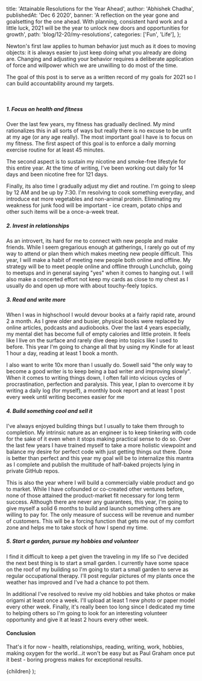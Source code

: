 
  title: 'Attainable Resolutions for the Year Ahead',
  author: 'Abhishek Chadha',
  publishedAt: 'Dec 6 2020',
  banner:
    'A reflection on the year gone and goalsetting for the one ahead. With planning, consistent hard work and a little luck, 2021 will be the year to unlock new doors and opportunities for growth',
  path: 'blog/12-20/my-resolutions',
  categories: ['Fun', 'Life'],
};

Newton's first law applies to human behavior just much as it does to moving
objects: it is always easier to just keep doing what you already are doing are.
Changing and adjusting your behavior requires a deliberate application of force
and willpower which we are unwilling to do most of the time.

The goal of this post is to serve as a written record of my goals for 2021 so I
can build accountability around my targets.

<br />

##### 1. Focus on health and fitness

Over the last few years, my fitness has gradually declined. My mind rationalizes
this in all sorts of ways but really there is no excuse to be unfit at my age
(or any age really). The most important goal I have is to focus on my fitness.
The first aspect of this goal is to enforce a daily morning exercise routine for
at least 45 minutes.

The second aspect is to sustain my nicotine and smoke-free lifestyle for this
entire year. At the time of writing, I've been working out daily for 14 days and
been nicotine free for 121 days.

Finally, its also time I gradually adjust my diet and routine. I'm going to
sleep by 12 AM and be up by 7:30. I'm resolving to cook something everyday, and
introduce eat more vegetables and non-animal protein. Eliminating my weakness
for junk food will be important - ice cream, potato chips and other such items
will be a once-a-week treat.

##### 2. Invest in relationships

As an introvert, its hard for me to connect with new people and make friends.
While I seem gregarious enough at gatherings, I rarely go out of my way to
attend or plan them which makes meeting new people difficult. This year, I will
make a habit of meeting new people both online and offline. My strategy will be
to meet people online and offline through Lunchclub, going to meetups and in
general saying "yes" when it comes to hanging out. I will also make a concerted
effort not keep my cards as close to my chest as I usually do and open up more
with about touchy-feely topics.

##### 3. Read and write more

When I was in highschool I would devour books at a fairly rapid rate, around 2 a
month. As I grew older and busier, physical books were replaced by online
articles, podcasts and audiobooks. Over the last 4 years especially, my mental
diet has become full of empty calories and little protein. It feels like I live
on the surface and rarely dive deep into topics like I used to before. This year
I'm going to change all that by using my Kindle for at least 1 hour a day,
reading at least 1 book a month.

I also want to write 10x more than I usually do. Sowell said "the only way to
become a good writer is to keep being a bad writer and improving slowly". When
it comes to writing things down, I often fall into vicious cycles of
procrastination, perfection and paralysis. This year, I plan to overcome it by
writing a daily log (for myself), a monthly book report and at least 1 post
every week until writing becomes easier for me

##### 4. Build something cool and sell it

I've always enjoyed building things but I usually to take them through to
completion. My intrinsic nature as an engineer is to keep tinkering with code
for the sake of it even when it stops making practical sense to do so. Over the
last few years I have trained myself to take a more holistic viewpoint and
balance my desire for perfect code with just getting things out there. Done is
better than perfect and this year my goal will be to internalize this mantra as
I complete and publish the multitude of half-baked projects lying in private
GitHub repos.

This is also the year where I will build a commercially viable product and go to
market. While I have cofounded or co-created other ventures before, none of
those attained the product-market fit necessary for long term success. Although
there are never any guarantees, this year, I'm going to give myself a solid 6
months to build and launch something others are willing to pay for. The only
measure of success will be revenue and number of customers. This will be a
forcing function that gets me out of my comfort zone and helps me to take stock
of how I spend my time.

##### 5. Start a garden, pursue my hobbies and volunteer

I find it difficult to keep a pet given the traveling in my life so I've decided
the next best thing is to start a small garden. I currently have some space on
the roof of my building so I'm going to start a small garden to serve as regular
occupational therapy. I'll post regular pictures of my plants once the weather
has improved and I've had a chance to pot them.

In additional I've resolved to revive my old hobbies and take photos or make
origami at least once a week. I'll upload at least 1 new photo or paper model
every other week. Finally, it's really been too long since I dedicated my time
to helping others so I'm going to look for an interesting volunteer opportunity
and give it at least 2 hours every other week.

#### Conclusion

That's it for now - health, relationships, reading, writing, work, hobbies,
making oxygen for the world...it won't be easy but as Paul Graham once put it
best - boring progress makes for exceptional results.

  <BlogLayout meta={meta}>{children}</BlogLayout>
);
